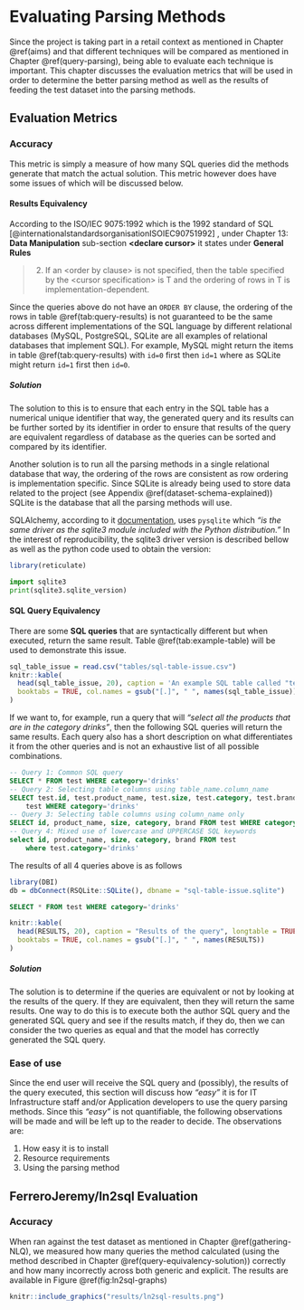 # Evaluating Parsing Methods {#testing-parsing-methods-chapter}

Since the project is taking part in a retail context as mentioned in Chapter \@ref(aims) and that different techniques will be compared as mentioned in Chapter \@ref(query-parsing), being able to evaluate each technique is important. This chapter discusses the evaluation metrics that will be used in order to determine the better parsing method as well as the results of feeding the test dataset into the parsing methods.

## Evaluation Metrics {#eval-metrics}

### Accuracy {#accuracy}

This metric is simply a measure of how many SQL queries did the methods generate that match the actual solution. This metric however does have some issues of which will be discussed below.

#### Results Equivalency {#results-equivalency}

According to the ISO/IEC 9075:1992 which is the 1992 standard of SQL [@internationalstandardsorganisationISOIEC90751992] , under Chapter 13: **Data Manipulation** sub-section **\<declare cursor\>** it states under **General Rules**

> 2) If an \<order by clause\> is not specified, then the table specified by the \<cursor specification\> is T and the ordering of rows in T is implementation-dependent.

Since the queries above do not have an `ORDER BY` clause, the ordering of the rows in table \@ref(tab:query-results) is not guaranteed to be the same across different implementations of the SQL language by different relational databases (MySQL, PostgreSQL, SQLite are all examples of relational databases that implement SQL). For example, MySQL might return the items in table \@ref(tab:query-results) with `id=0` first then `id=1` where as SQLite might return `id=1` first then `id=0`. 

##### Solution

The solution to this is to ensure that each entry in the SQL table has a numerical unique identifier that way, the generated query and its results can be further sorted by its identifier in order to ensure that results of the query are equivalent regardless of database as the queries can be sorted and compared by its identifier.

Another solution is to run all the parsing methods in a single relational database that way, the ordering of the rows are consistent as row ordering is implementation specific. Since SQLite is already being used to store data related to the project (see Appendix \@ref(dataset-schema-explained)) SQLite is the database that all the parsing methods will use. 

SQLAlchemy, according to it [documentation](https://docs.sqlalchemy.org/en/13/dialects/sqlite.html#module-sqlalchemy.dialects.sqlite.pysqlite), uses `pysqlite` which *"is the same driver as the sqlite3 module included with the Python distribution."* In the interest of reproducibility, the sqlite3 driver version is described bellow as well as the python code used to obtain the version:

```r
library(reticulate)
```

```python
import sqlite3
print(sqlite3.sqlite_version)
```


#### SQL Query Equivalency {#query-equivalency}

There are some **SQL queries** that are syntactically different but when executed, return the same result. Table \@ref(tab:example-table) will be used to demonstrate this issue.

```r
sql_table_issue = read.csv("tables/sql-table-issue.csv")
knitr::kable(
  head(sql_table_issue, 20), caption = 'An example SQL table called "test"',
  booktabs = TRUE, col.names = gsub("[.]", " ", names(sql_table_issue))
)
```
If we want to, for example, run a query that will *"select all the products that are in the category drinks"*, then the following SQL queries will return the same results. Each query also has a short description on what differentiates it from the other queries and is not an exhaustive list of all possible combinations. 

```sql
-- Query 1: Common SQL query
SELECT * FROM test WHERE category='drinks'
-- Query 2: Selecting table columns using table_name.column_name
SELECT test.id, test.product_name, test.size, test.category, test.brand FROM 
    test WHERE category='drinks'
-- Query 3: Selecting table columns using column_name only
SELECT id, product_name, size, category, brand FROM test WHERE category='drinks'
-- Query 4: Mixed use of lowercase and UPPERCASE SQL keywords
select id, product_name, size, category, brand FROM test 
    where test.category='drinks'
```
The results of all 4 queries above is as follows 

```r
library(DBI)
db = dbConnect(RSQLite::SQLite(), dbname = "sql-table-issue.sqlite")
```

```sql
SELECT * FROM test WHERE category='drinks'
```

```r
knitr::kable(
  head(RESULTS, 20), caption = "Results of the query", longtable = TRUE,
  booktabs = TRUE, col.names = gsub("[.]", " ", names(RESULTS))
)
```
\newpage

##### Solution {#query-equivalency-solution}

The solution is to determine if the queries are equivalent or not by looking at the results of the query. If they are equivalent, then they will return the same results. One way to do this is to execute both the author SQL query and the generated SQL query and see if the results match, if they do, then we can consider the two queries as equal and that the model has correctly generated the SQL query. 

### Ease of use {#ease-of-use}

Since the end user will receive the SQL query and (possibly), the results of the query executed, this section will discuss how *"easy"* it is for IT Infrastructure staff and/or Application developers to use the query parsing methods. Since this *"easy"* is not quantifiable, the following observations will be made and will be left up to the reader to decide. The observations are:

1. How easy it is to install
2. Resource requirements
3. Using the parsing method

## FerreroJeremy/ln2sql Evaluation {#ln2sql-eval}

### Accuracy {#ln2sql-eval-accuracy}

When ran against the test dataset as mentioned in Chapter \@ref(gathering-NLQ), we measured how many queries the method calculated (using the method described in Chapter \@ref(query-equivalency-solution)) correctly and how many incorrectly across both generic and explicit. The results are available in Figure \@ref(fig:ln2sql-graphs)

```r
knitr::include_graphics("results/ln2sql-results.png")
```
